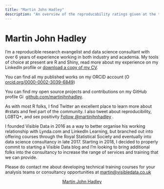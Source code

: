 ```yaml
---
title: "Martin John Hadley"
description: "An overview of the reproducability ratings given at the top of each blogpost"
---
```


# Martin John Hadley

<div class='row'>

<div class="col-sm-8">

<p>I'm a reproducible research evangelist and data science consultant with over 6 years of experience working in both industry and academia. My tools of choice at present are R and Shiny, read more about my experience on my LinkedIn profile or <a href="/team/cvs/2018-01-30_CV_Martin-John-Hadley.docx" target="_blank">download a copy of my CV</a>.</p>

<p>You can find all my published works on my ORCID account (<a href="https://orcid.org/0000-0002-3039-6849" target="orcid.widget" rel="noopener noreferrer" style="vertical-align:top;"><img src="../img/orcid_16x16.png" style="width:1em;" alt="ORCID iD icon">orcid.org/0000-0002-3039-6849</a>)</p>

<p>You can find my open source projects and contributions on my GitHub profile <a href="https://github.com/martinjhnhadley" target="github.widget" rel="noopener noreferrer" style="vertical-align:top;"><img src="../img/GitHub-Mark-32px.png" style="width:1em;margin-right:.5em;" alt="GitHub logo">github.com/martinjhnhadley</a>.

<p>As with most R folks, I find Twitter an excellent place to learn more about #rstats and feel part of the community. I also tweet about reproducibility, LGBTQ+, and sex positivity <a href="https://twitter.com/martinjhnhadley?ref_src=twsrc%5Etfw" class="twitter-follow-button" data-show-count="false">Follow @martinjhnhadley</a><script async src="https://platform.twitter.com/widgets.js" charset="utf-8"></script>.</p>

<p>I founded Visible Data in 2016 as a way to better organise his working relationship with Lynda.com and LinkedIn Learning, but branched out into offering courses through the Royal Statistical Society and eventually into data science consultancy in late 2017. Starting in 2018, I decided to properly commit to starting a Visible Data blog and I'm looking to bring additional folks into the consultancy to increase the range of services and training that we can provide.</p>

<p>Please do contact me about developing technical training courses for your analysis teams or consultancy opportunities at <a href='mailto:martin@visibledata.co.uk'>martin@visibledata.co.uk</a>

</div>

<div class="col-sm-4">

<center>
<script type="text/javascript" src="https://platform.linkedin.com/badges/js/profile.js" async defer></script>
<div class="LI-profile-badge"  data-version="v1" data-size="large" data-locale="en_US" data-type="vertical" data-theme="light" data-vanity="martinjohnhadley"><a class="LI-simple-link" href='https://uk.linkedin.com/in/martinjohnhadley?trk=profile-badge'>Martin John Hadley</a></div>
</center>

</div>

</div>